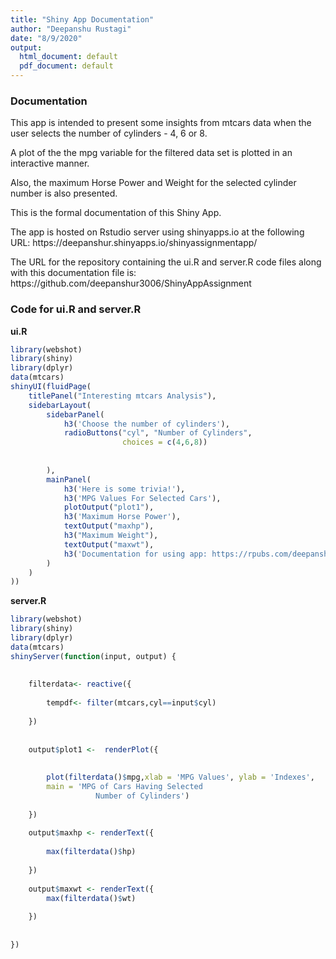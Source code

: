 ```yaml
---
title: "Shiny App Documentation"
author: "Deepanshu Rustagi"
date: "8/9/2020"
output:
  html_document: default
  pdf_document: default
---
```

### Documentation
This app is intended to present some insights from mtcars data when the user selects the number of cylinders - 4, 6 or 8.

A plot of the the mpg variable for the filtered data set is plotted in an interactive manner.

Also, the maximum Horse Power and Weight for the selected cylinder number is also presented.

This is the formal documentation of this Shiny App.

The app is hosted on Rstudio server using shinyapps.io at the following URL: https://deepanshur.shinyapps.io/shinyassignmentapp/

The URL for the repository containing the ui.R and server.R code files along with this documentation file is: https://github.com/deepanshur3006/ShinyAppAssignment

### Code for ui.R and server.R

**ui.R**
```r
library(webshot)
library(shiny)
library(dplyr)
data(mtcars)
shinyUI(fluidPage(
    titlePanel("Interesting mtcars Analysis"),
    sidebarLayout(
        sidebarPanel(
            h3('Choose the number of cylinders'),
            radioButtons("cyl", "Number of Cylinders", 
                         choices = c(4,6,8))
            
            
        ),
        mainPanel(
            h3('Here is some trivia!'),
            h3('MPG Values For Selected Cars'),
            plotOutput("plot1"),
            h3('Maximum Horse Power'),
            textOutput("maxhp"),
            h3("Maximum Weight"),
            textOutput("maxwt"),
            h3('Documentation for using app: https://rpubs.com/deepanshu_rustagi88/647435')
        )
    )
))
```
**server.R**
```r
library(webshot)
library(shiny)
library(dplyr)
data(mtcars)
shinyServer(function(input, output) {
    
    
    filterdata<- reactive({
        
        tempdf<- filter(mtcars,cyl==input$cyl)
        
    }) 
    
    
    output$plot1 <-  renderPlot({
        
        
        plot(filterdata()$mpg,xlab = 'MPG Values', ylab = 'Indexes', 
        main = 'MPG of Cars Having Selected
                   Number of Cylinders')
        
    })
    
    output$maxhp <- renderText({
        
        max(filterdata()$hp) 
        
    })
    
    output$maxwt <- renderText({
        max(filterdata()$wt)
        
    })
    
    
})
```

    